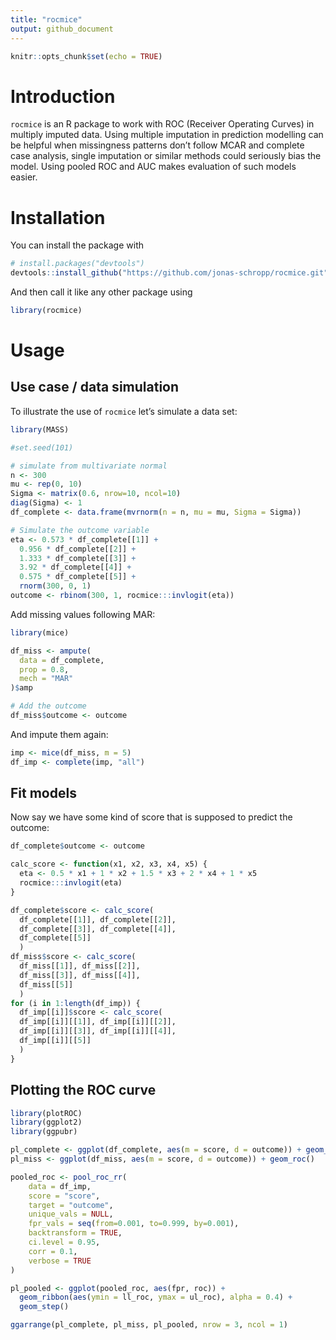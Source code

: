 ```yaml
---
title: "rocmice"
output: github_document
---
```


```r
knitr::opts_chunk$set(echo = TRUE)
```

# Introduction

`rocmice` is an R package to work with ROC (Receiver Operating Curves) in 
multiply imputed data. Using multiple imputation in prediction modelling can 
be helpful when missingness patterns don't follow MCAR and complete case 
analysis, single imputation or similar methods could seriously bias the model. 
Using pooled ROC and AUC makes evaluation of such models easier.

# Installation

You can install the package with
```r
# install.packages("devtools")
devtools::install_github("https://github.com/jonas-schropp/rocmice.git")
```

And then call it like any other package using 
```r
library(rocmice)
```

# Usage

## Use case / data simulation

To illustrate the use of `rocmice` let's simulate a data set:

```r
library(MASS)

#set.seed(101)

# simulate from multivariate normal
n <- 300
mu <- rep(0, 10)
Sigma <- matrix(0.6, nrow=10, ncol=10)
diag(Sigma) <- 1
df_complete <- data.frame(mvrnorm(n = n, mu = mu, Sigma = Sigma))

# Simulate the outcome variable
eta <- 0.573 * df_complete[[1]] + 
  0.956 * df_complete[[2]] + 
  1.333 * df_complete[[3]] + 
  3.92 * df_complete[[4]] + 
  0.575 * df_complete[[5]] + 
  rnorm(300, 0, 1)
outcome <- rbinom(300, 1, rocmice:::invlogit(eta))
```

Add missing values following MAR:
```r
library(mice)

df_miss <- ampute(
  data = df_complete,
  prop = 0.8,
  mech = "MAR"
)$amp

# Add the outcome
df_miss$outcome <- outcome
```

And impute them again:
```r
imp <- mice(df_miss, m = 5)
df_imp <- complete(imp, "all")
```

## Fit models

Now say we have some kind of score that is supposed to predict the outcome:
```r
df_complete$outcome <- outcome

calc_score <- function(x1, x2, x3, x4, x5) {
  eta <- 0.5 * x1 + 1 * x2 + 1.5 * x3 + 2 * x4 + 1 * x5
  rocmice:::invlogit(eta)
}

df_complete$score <- calc_score(
  df_complete[[1]], df_complete[[2]], 
  df_complete[[3]], df_complete[[4]], 
  df_complete[[5]]
  )
df_miss$score <- calc_score(
  df_miss[[1]], df_miss[[2]], 
  df_miss[[3]], df_miss[[4]], 
  df_miss[[5]]
  )
for (i in 1:length(df_imp)) {
  df_imp[[i]]$score <- calc_score(
  df_imp[[i]][[1]], df_imp[[i]][[2]], 
  df_imp[[i]][[3]], df_imp[[i]][[4]], 
  df_imp[[i]][[5]]
  )
}

```

## Plotting the ROC curve

```r
library(plotROC)
library(ggplot2)
library(ggpubr)

pl_complete <- ggplot(df_complete, aes(m = score, d = outcome)) + geom_roc()
pl_miss <- ggplot(df_miss, aes(m = score, d = outcome)) + geom_roc()
```

```r
pooled_roc <- pool_roc_rr(
    data = df_imp,
    score = "score",
    target = "outcome",
    unique_vals = NULL,
    fpr_vals = seq(from=0.001, to=0.999, by=0.001),
    backtransform = TRUE,
    ci.level = 0.95,
    corr = 0.1,
    verbose = TRUE
)

pl_pooled <- ggplot(pooled_roc, aes(fpr, roc)) +
  geom_ribbon(aes(ymin = ll_roc, ymax = ul_roc), alpha = 0.4) +
  geom_step()
```


```r
ggarrange(pl_complete, pl_miss, pl_pooled, nrow = 3, ncol = 1)
```

